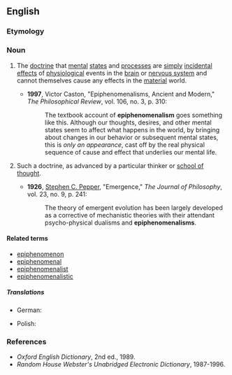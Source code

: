 ==English==
{{wikipedia}}

===Etymology===
{{suffix|en|epiphenomenal|ism}}

===Noun===
{{en-noun|~}}

# {{lb|en|philosophy|psychology|uncountable}} The [[doctrine]] that [[mental]] [[states]] and [[process]]es are [[simply]] [[incidental]] [[effects]] of [[physiological]] events in the [[brain]] or [[nervous system]] and cannot themselves cause any effects in the [[material]] world.
#* '''1997''', Victor Caston, "Epiphenomenalisms, Ancient and Modern," ''The Philosophical Review'', vol. 106, no. 3, p. 310:
#*: The textbook account of '''epiphenomenalism''' goes something like this. Although our thoughts, desires, and other mental states seem to affect what happens in the world, by bringing about changes in our behavior or subsequent mental states, this is ''only an appearance'', cast off by the real physical sequence of cause and effect that underlies our mental life.
# {{lb|en|philosophy|psychology|countable}} Such a doctrine, as advanced by a particular thinker or [[school of thought]].
#* '''1926''', [[w:Stephen_Pepper|Stephen C. Pepper]], "Emergence," ''The Journal of Philosophy'', vol. 23, no. 9, p. 241:
#*: The theory of emergent evolution has been largely developed as a corrective of mechanistic theories with their attendant psycho-physical dualisms and '''epiphenomenalisms'''.

====Related terms====
* [[epiphenomenon]]
* [[epiphenomenal]]
* [[epiphenomenalist]]
* [[epiphenomenalistic]]

=====Translations=====
{{trans-top|doctrine}}
* German: {{t+|de|Epiphänomenalismus|n}}
{{trans-mid}}
* Polish: {{t|pl|epifenomenalizm}}
{{trans-bottom}}

===References===
* ''Oxford English Dictionary'', 2nd ed., 1989.
* ''Random House Webster's Unabridged Electronic Dictionary'', 1987-1996.